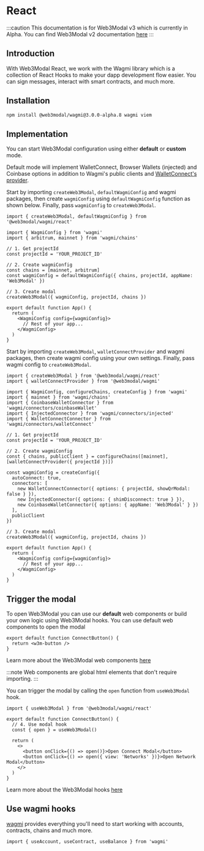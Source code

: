 
# React

:::caution
This documentation is for Web3Modal v3 which is currently in Alpha. You can find Web3Modal v2 documentation [here](../../react/wagmi/installation.mdx)
:::

## Introduction

With Web3Modal React, we work with the Wagmi library which is a collection of React Hooks to make your dapp development flow easier. You can sign messages, interact with smart contracts, and much more.

<CloudBanner />

## Installation

```bash npm2yarn
npm install @web3modal/wagmi@3.0.0-alpha.8 wagmi viem
```

## Implementation

You can start Web3Modal configuration using either **default** or **custom** mode.

Default mode will implement WalletConnect, Browser Wallets (injected) and Coinbase options in addition to Wagmi's public clients and [WalletConnect's provider](../../../cloud/blockchain-api.md).

<Tabs>
<TabItem value="default" label="Default">

Start by importing `createWeb3Modal`, `defaultWagmiConfig` and wagmi packages, then create `wagmiConfig` using `defaultWagmiConfig` function as shown below.
Finally, pass `wagmiConfig` to `createWeb3Modal`.

```tsx
import { createWeb3Modal, defaultWagmiConfig } from '@web3modal/wagmi/react'

import { WagmiConfig } from 'wagmi'
import { arbitrum, mainnet } from 'wagmi/chains'

// 1. Get projectId
const projectId = 'YOUR_PROJECT_ID'

// 2. Create wagmiConfig
const chains = [mainnet, arbitrum]
const wagmiConfig = defaultWagmiConfig({ chains, projectId, appName: 'Web3Modal' })

// 3. Create modal
createWeb3Modal({ wagmiConfig, projectId, chains })

export default function App() {
  return (
    <WagmiConfig config={wagmiConfig}>
      // Rest of your app...
    </WagmiConfig>
  )
}
```

</TabItem>
<TabItem value="custom" label="Custom">

Start by importing `createWeb3Modal`, `walletConnectProvider` and wagmi packages, then create wagmi config using your own settings.
Finally, pass wagmi config to `createWeb3Modal`.

```tsx
import { createWeb3Modal } from '@web3modal/wagmi/react'
import { walletConnectProvider } from '@web3modal/wagmi'

import { WagmiConfig, configureChains, createConfig } from 'wagmi'
import { mainnet } from 'wagmi/chains'
import { CoinbaseWalletConnector } from 'wagmi/connectors/coinbaseWallet'
import { InjectedConnector } from 'wagmi/connectors/injected'
import { WalletConnectConnector } from 'wagmi/connectors/walletConnect'

// 1. Get projectId
const projectId = 'YOUR_PROJECT_ID'

// 2. Create wagmiConfig
const { chains, publicClient } = configureChains([mainnet], [walletConnectProvider({ projectId })])

const wagmiConfig = createConfig({
  autoConnect: true,
  connectors: [
    new WalletConnectConnector({ options: { projectId, showQrModal: false } }),
    new InjectedConnector({ options: { shimDisconnect: true } }),
    new CoinbaseWalletConnector({ options: { appName: 'Web3Modal' } })
  ],
  publicClient
})

// 3. Create modal
createWeb3Modal({ wagmiConfig, projectId, chains })

export default function App() {
  return (
    <WagmiConfig config={wagmiConfig}>
      // Rest of your app...
    </WagmiConfig>
  )
}
```

</TabItem>
</Tabs>

## Trigger the modal

To open Web3Modal you can use our **default** web components or build your own logic using Web3Modal hooks.
<Tabs>
<TabItem value="components" label="Components">
You can use default web components to open the modal

```tsx
export default function ConnectButton() {
  return <w3m-button />
}
```
Learn more about the Web3Modal web components [here](./components.mdx)

:::note
Web components are global html elements that don't require importing.
:::

</TabItem>
<TabItem value="hooks" label="Hooks">

You can trigger the modal by calling the `open` function from `useWeb3Modal` hook.

```tsx
import { useWeb3Modal } from '@web3modal/wagmi/react'

export default function ConnectButton() {
  // 4. Use modal hook
  const { open } = useWeb3Modal()

  return (
    <>
      <button onClick={() => open()}>Open Connect Modal</button>
      <button onClick={() => open({ view: 'Networks' })}>Open Network Modal</button>
    </>
  )
}
```

Learn more about the Web3Modal hooks [here](./hooks.mdx)
</TabItem>
</Tabs>


## Use wagmi hooks

[wagmi](https://wagmi.sh) provides everything you'll need to start working with accounts, contracts, chains and much more.

```tsx
import { useAccount, useContract, useBalance } from 'wagmi'
```
